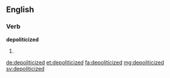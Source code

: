 ==English==

===Verb===
'''depoliticized'''

# {{en-past of|depoliticize}}

[[de:depoliticized]]
[[et:depoliticized]]
[[fa:depoliticized]]
[[mg:depoliticized]]
[[sv:depoliticized]]